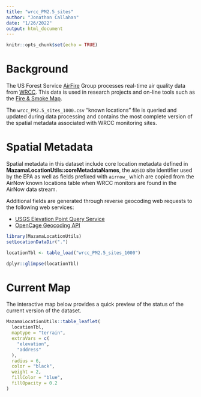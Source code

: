 ```yaml
---
title: "wrcc_PM2.5_sites"
author: "Jonathan Callahan"
date: "1/26/2022"
output: html_document
---
```


```r
knitr::opts_chunk$set(echo = TRUE)
```

# Background

The US Forest Service [AirFire](https://portal.airfire.org) Group processes
real-time air quality data from [WRCC](https://wrcc.dri.edu/cgi-bin/smoke.pl). This 
data is used in research projects and on-line tools such as the 
[Fire & Smoke Map](https://fire.airnow.gov).

The `wrcc_PM2.5_sites_1000.csv` "known locations" file is queried and updated
during data processing and contains the most complete version of the spatial 
metadata associated with WRCC monitoring sites.

# Spatial Metadata

Spatial metadata in this dataset include core location metadata defined in 
**MazamaLocationUtils::coreMetadataNames**, the `AQSID` site identifier used by the
EPA as well as fields prefixed with `airnow_` which are copied from the AirNow
known locations table when WRCC monitors are found in the AirNow data stream.

Additional fields are generated through reverse geocoding web requests to
the following web services:

* [USGS Elevation Point Query Service](https://nationalmap.gov/epqs/)
* [OpenCage Geocoding API](https://opencagedata.com)

```r
library(MazamaLocationUtils)
setLocationDataDir(".")

locationTbl <- table_load("wrcc_PM2.5_sites_1000")

dplyr::glimpse(locationTbl)
```

# Current Map

The interactive map below provides a quick preview of the status of the current
version of the dataset.

```r
MazamaLocationUtils::table_leaflet(
  locationTbl,
  maptype = "terrain",
  extraVars = c(
    "elevation",
    "address"
  ),
  radius = 6,
  color = "black",
  weight = 2,
  fillColor = "blue",
  fillOpacity = 0.2  
)
```
